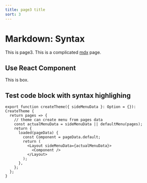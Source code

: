 ```yaml
---
title: page3 title
sort: 3
---
```



# Markdown: Syntax

This is page3. This is a complicated [mdx](https://mdxjs.com/) page.

## Use React Component

<Box>This is box.</Box>

## Test code block with syntax highlighing

```tsx
export function createTheme({ sideMenuData }: Option = {}): CreateTheme {
  return pages => {
    // theme can create menu from pages data
    const actualMenuData = sideMenuData || defaultMenu(pages);
    return {
      loaded(pageData) {
        const Component = pageData.default;
        return (
          <Layout sideMenuData={actualMenuData}>
            <Component />
          </Layout>
        );
      },
    };
  };
}
```
